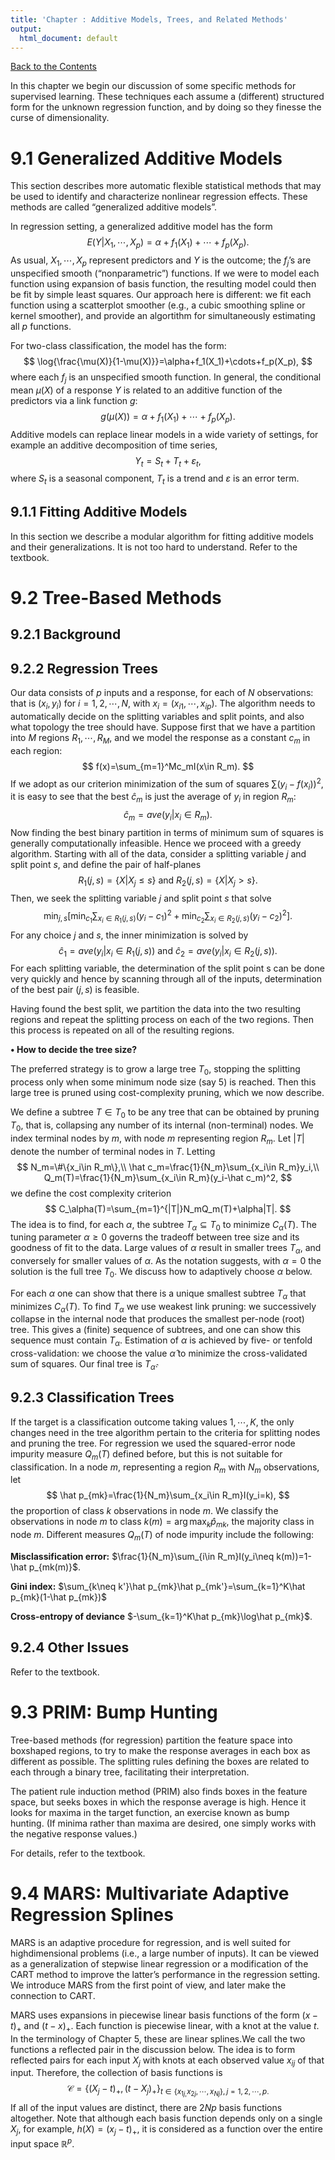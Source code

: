 ```yaml
---
title: 'Chapter : Additive Models, Trees, and Related Methods'
output:
  html_document: default
---
```


[Back to the Contents](Contents.html)

In this chapter we begin our discussion of some specific methods for supervised learning. These techniques each assume a (different) structured form for the unknown regression function, and by doing so they finesse the curse of dimensionality.

# 9.1 Generalized Additive Models

This section describes more automatic flexible statistical methods that may be used to identify and characterize nonlinear regression effects. These methods are called "generalized additive models".

In regression setting, a generalized additive model has the form
$$
E(Y|X_1,\cdots,X_p)=\alpha+f_1(X_1)+\cdots+f_p(X_p).
$$
As usual, $X_1,\cdots,X_p$ represent predictors and $Y$ is the outcome; the $f_j$'s are unspecified smooth ("nonparametric") functions. If we were to model each function using expansion of basis function, the resulting model could then be fit by simple least squares. Our approach here is different: we fit each function using a scatterplot smoother (e.g., a cubic smoothing spline or kernel smoother), and provide an algortithm for simultaneously estimating all $p$ functions.

For two-class classification, the model has the form:
$$
\log{\frac{\mu(X)}{1-\mu(X)}}=\alpha+f_1(X_1)+\cdots+f_p(X_p),
$$
where each $f_j$ is an unspecified smooth function. In general, the conditional mean $\mu(X)$ of a response $Y$ is related to an additive function of the predictors via a link function $g$:
$$
g(\mu(X))=\alpha+f_1(X_1)+\cdots+f_p(X_p).
$$
Additive models can replace linear models in a wide variety of settings, for example an additive decomposition of time series,
$$
Y_t=S_t+T_t+\varepsilon_t,
$$
where $S_t$ is a seasonal component, $T_t$ is a trend and $\varepsilon$ is an error term.

## 9.1.1 Fitting Additive Models

In this section we describe a modular algorithm for fitting additive models and their generalizations. It is not too hard to understand. Refer to the textbook.

# 9.2 Tree-Based Methods

## 9.2.1 Background

## 9.2.2 Regression Trees

Our data consists of $p$ inputs and a response, for each of $N$ observations: that is $(x_i,y_i)$ for $i=1,2,\cdots,N$, with $x_i=(x_{i1},\cdots,x_{ip})$. The algorithm needs to automatically decide on the splitting variables and split points, and also what topology the tree should have. Suppose first that we have a partition into $M$ regions $R_1,\cdots,R_M$, and we model the response as a constant $c_m$ in each region:
$$
f(x)=\sum_{m=1}^Mc_mI(x\in R_m).
$$
If we adopt as our criterion minimization of the sum of squares $\sum(y_i-f(x_i))^2$, it is easy to see that the best $\hat c_m$ is just the average of $y_i$ in region $R_m$:
$$
\hat c_m=ave(y_i|x_i\in R_m).
$$
Now finding the best binary partition in terms of minimum sum of squares is generally computationally infeasible. Hence we proceed with a greedy algorithm. Starting with all of the data, consider a splitting variable $j$ and split point $s$, and define the pair of half-planes
$$
R_1(j,s)=\{X|X_j\leqslant s\}\ \mathrm{and}\ R_2(j,s)=\{X|X_j> s\}.
$$
Then, we seek the splitting variable $j$ and split point $s$ that solve
$$
\min_{j,s}[\min_{c_1}\sum_{x_i\in R_1(j,s)}(y_i-c_1)^2+\min_{c_2}\sum_{x_i\in R_2(j,s)}(y_i-c_2)^2].
$$
For any choice $j$ and $s$, the inner minimization is solved by
$$
\hat c_1=ave(y_i|x_i\in R_1(j,s))\ \mathrm{and}\ \hat c_2=ave(y_i|x_i\in R_2(j,s)).
$$
For each splitting variable, the determination of the split point s can be done very quickly and hence by scanning through all of the inputs, determination of the best pair $(j,s)$ is feasible.

Having found the best split, we partition the data into the two resulting regions and repeat the splitting process on each of the two regions. Then this process is repeated on all of the resulting regions.

**$\bullet$ How to decide the tree size?**

The preferred strategy is to grow a large tree $T_0$, stopping the splitting process only when some minimum node size (say 5) is reached. Then this large tree is pruned using cost-complexity pruning, which we now describe.

We define a subtree $T\in T_0$ to be any tree that can be obtained by pruning $T_0$, that is, collapsing any number of its internal (non-terminal) nodes. We index terminal nodes by $m$, with node $m$ representing region $R_m$. Let $|T|$ denote the number of terminal nodes in $T$. Letting 
$$
N_m=\#\{x_i\in R_m\},\\
\hat c_m=\frac{1}{N_m}\sum_{x_i\in R_m}y_i,\\
Q_m(T)=\frac{1}{N_m}\sum_{x_i\in R_m}(y_i-\hat c_m)^2,
$$
we define the cost complexity criterion
$$
C_\alpha(T)=\sum_{m=1}^{|T|}N_mQ_m(T)+\alpha|T|.
$$
The idea is to find, for each $\alpha$, the subtree $T_\alpha\subseteq T_0$ to minimize $C_\alpha(T)$. The tuning parameter $\alpha\geqslant0$ governs the tradeoff between tree size and its goodness of fit to the data. Large values of $\alpha$ result in smaller trees $T_\alpha$, and conversely for smaller values of $\alpha$. As the notation suggests, with $\alpha=0$ the solution is the full tree $T_0$. We discuss how to adaptively choose $\alpha$ below.

For each $\alpha$ one can show that there is a unique smallest subtree $T_\alpha$ that minimizes $C_\alpha(T)$. To find $T_\alpha$ we use weakest link pruning: we successively collapse in the internal node that produces the smallest per-node (root) tree. This gives a (finite) sequence of subtrees, and one can show this sequence must contain $T_\alpha$. Estimation of $\alpha$ is achieved by five- or tenfold cross-validation: we choose the value $\hat\alpha$ to minimize the cross-validated sum of squares. Our final tree is $T_\hat\alpha$.

## 9.2.3 Classification Trees

If the target is a classification outcome taking values $1,\cdots,K$, the only changes need in the tree algorithm pertain to the criteria for splitting nodes and pruning the tree. For regression we used the squared-error node impurity measure $Q_m(T)$ defined before, but this is not suitable for classification. In a node $m$, representing a region $R_m$ with $N_m$ observations, let
$$
\hat p_{mk}=\frac{1}{N_m}\sum_{x_i\in R_m}I(y_i=k),
$$
the proportion of class $k$ observations in node $m$. We classify the observations in node $m$ to class $k(m)=\arg\max_k\hat p_{mk}$, the majority class in node $m$. Different measures $Q_m(T)$ of node impurity include the following:

**Misclassification error:** $\frac{1}{N_m}\sum_{i\in R_m}I(y_i\neq k(m))=1-\hat p_{mk(m)}$.

**Gini index:** $\sum_{k\neq k'}\hat p_{mk}\hat p_{mk'}=\sum_{k=1}^K\hat p_{mk}(1-\hat p_{mk})$

**Cross-entropy of deviance** $-\sum_{k=1}^K\hat p_{mk}\log\hat p_{mk}$.

## 9.2.4 Other Issues

Refer to the textbook.

# 9.3 PRIM: Bump Hunting

Tree-based methods (for regression) partition the feature space into boxshaped regions, to try to make the response averages in each box as different as possible. The splitting rules defining the boxes are related to each through a binary tree, facilitating their interpretation.

The patient rule induction method (PRIM) also finds boxes in the feature space, but seeks boxes in which the response average is high. Hence it looks for maxima in the target function, an exercise known as bump hunting. (If minima rather than maxima are desired, one simply works with the negative response values.)

For details, refer to the textbook.

# 9.4 MARS: Multivariate Adaptive Regression Splines

MARS is an adaptive procedure for regression, and is well suited for highdimensional problems (i.e., a large number of inputs). It can be viewed as a generalization of stepwise linear regression or a modification of the CART method to improve the latter's performance in the regression setting. We introduce MARS from the first point of view, and later make the connection to CART.

MARS uses expansions in piecewise linear basis functions of the form $(x-t)_+$ and $(t-x)_+$. Each function is piecewise linear, with a knot at the value $t$. In the terminology of Chapter 5, these are linear splines.We call the two functions a reflected pair in the discussion below. The idea is to form reflected pairs for each input $X_j$ with knots at each observed value $x_{ij}$ of that input. Therefore, the collection of basis functions is
$$
\mathcal C=\{(X_j-t)_+,(t-X_j)_+\}_{t\in\{x_{1j,}x_{2j},\cdots,x_{Nj}\},j=1,2,\cdots,p.}
$$
If all of the input values are distinct, there are $2Np$ basis functions altogether. Note that although each basis function depends only on a single $X_j$, for example, $h(X)=(x_j-t)_+$, it is considered as a function over the entire input space $\mathbb{R}^p$.







